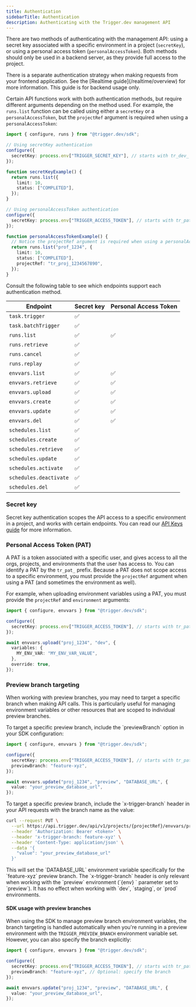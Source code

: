 ```yaml
---
title: Authentication
sidebarTitle: Authentication
description: Authenticating with the Trigger.dev management API
---
```


There are two methods of authenticating with the management API: using a secret key associated with a specific environment in a project (`secretKey`), or using a personal access token (`personalAccessToken`). Both methods should only be used in a backend server, as they provide full access to the project.

<Note>
  There is a separate authentication strategy when making requests from your frontend application.
  See the [Realtime guide](/realtime/overview) for more information. This guide is for backend usage
  only.
</Note>

Certain API functions work with both authentication methods, but require different arguments depending on the method used. For example, the `runs.list` function can be called using either a `secretKey` or a `personalAccessToken`, but the `projectRef` argument is required when using a `personalAccessToken`:

```ts
import { configure, runs } from "@trigger.dev/sdk";

// Using secretKey authentication
configure({
  secretKey: process.env["TRIGGER_SECRET_KEY"], // starts with tr_dev_ or tr_prod_
});

function secretKeyExample() {
  return runs.list({
    limit: 10,
    status: ["COMPLETED"],
  });
}

// Using personalAccessToken authentication
configure({
  secretKey: process.env["TRIGGER_ACCESS_TOKEN"], // starts with tr_pat_
});

function personalAccessTokenExample() {
  // Notice the projectRef argument is required when using a personalAccessToken
  return runs.list("prof_1234", {
    limit: 10,
    status: ["COMPLETED"],
    projectRef: "tr_proj_1234567890",
  });
}
```

<Accordion title="View endpoint support">
  Consult the following table to see which endpoints support each authentication method.

| Endpoint               | Secret key | Personal Access Token |
| ---------------------- | ---------- | --------------------- |
| `task.trigger`         | ✅         |                       |
| `task.batchTrigger`    | ✅         |                       |
| `runs.list`            | ✅         | ✅                    |
| `runs.retrieve`        | ✅         |                       |
| `runs.cancel`          | ✅         |                       |
| `runs.replay`          | ✅         |                       |
| `envvars.list`         | ✅         | ✅                    |
| `envvars.retrieve`     | ✅         | ✅                    |
| `envvars.upload`       | ✅         | ✅                    |
| `envvars.create`       | ✅         | ✅                    |
| `envvars.update`       | ✅         | ✅                    |
| `envvars.del`          | ✅         | ✅                    |
| `schedules.list`       | ✅         |                       |
| `schedules.create`     | ✅         |                       |
| `schedules.retrieve`   | ✅         |                       |
| `schedules.update`     | ✅         |                       |
| `schedules.activate`   | ✅         |                       |
| `schedules.deactivate` | ✅         |                       |
| `schedules.del`        | ✅         |                       |

</Accordion>

### Secret key

Secret key authentication scopes the API access to a specific environment in a project, and works with certain endpoints. You can read our [API Keys guide](/apikeys) for more information.

### Personal Access Token (PAT)

A PAT is a token associated with a specific user, and gives access to all the orgs, projects, and environments that the user has access to. You can identify a PAT by the `tr_pat_` prefix. Because a PAT does not scope access to a specific environment, you must provide the `projectRef` argument when using a PAT (and sometimes the environment as well).

For example, when uploading environment variables using a PAT, you must provide the `projectRef` and `environment` arguments:

```ts
import { configure, envvars } from "@trigger.dev/sdk";

configure({
  secretKey: process.env["TRIGGER_ACCESS_TOKEN"], // starts with tr_pat_
});

await envvars.upload("proj_1234", "dev", {
  variables: {
    MY_ENV_VAR: "MY_ENV_VAR_VALUE",
  },
  override: true,
});
```

### Preview branch targeting

When working with preview branches, you may need to target a specific branch when making API calls. This is particularly useful for managing environment variables or other resources that are scoped to individual preview branches.

<Tabs>
  <Tab title="SDK">
    To target a specific preview branch, include the `previewBranch` option in your SDK configuration:

```ts
import { configure, envvars } from "@trigger.dev/sdk";

configure({
  secretKey: process.env["TRIGGER_ACCESS_TOKEN"], // starts with tr_pat_
  previewBranch: "feature-xyz",
});

await envvars.update("proj_1234", "preview", "DATABASE_URL", {
  value: "your_preview_database_url",
});
```

  </Tab>
  <Tab title="cURL">
    To target a specific preview branch, include the `x-trigger-branch` header in your API requests with the branch name as the value:

```bash
curl --request PUT \
  --url https://api.trigger.dev/api/v1/projects/{projectRef}/envvars/preview/DATABASE_URL \
  --header 'Authorization: Bearer <token>' \
  --header 'x-trigger-branch: feature-xyz' \
  --header 'Content-Type: application/json' \
  --data '{
    "value": "your_preview_database_url"
  }'
```

  </Tab>
</Tabs>
This will set the `DATABASE_URL` environment variable specifically for the `feature-xyz` preview branch.

<Note>
  The `x-trigger-branch` header is only relevant when working with the `preview` environment (`{env}
  ` parameter set to `preview`). It has no effect when working with `dev`, `staging`, or `prod`
  environments.
</Note>

#### SDK usage with preview branches

When using the SDK to manage preview branch environment variables, the branch targeting is handled automatically when you're running in a preview environment with the `TRIGGER_PREVIEW_BRANCH` environment variable set. However, you can also specify the branch explicitly:

```ts
import { configure, envvars } from "@trigger.dev/sdk";

configure({
  secretKey: process.env["TRIGGER_ACCESS_TOKEN"], // starts with tr_pat_
  previewBranch: "feature-xyz", // Optional: specify the branch
});

await envvars.update("proj_1234", "preview", "DATABASE_URL", {
  value: "your_preview_database_url",
});
```
